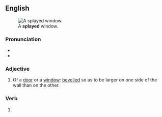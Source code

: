 ==English==
[[File:Splay_(PSF).png|thumb|A '''splayed''' window.]]

===Pronunciation===
* {{IPA|/spleɪd/|lang=en}}
* {{rhymes|eɪd|lang=en}}

===Adjective===
{{en-adj|-}}

# Of a [[door]] or a [[window]]: [[bevelled]] so as to be larger on one side of the wall than on the other.

===Verb===
{{head|en|verb form}}

# {{en-past of|splay}}